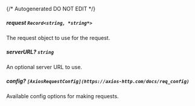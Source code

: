 {/* Autogenerated DO NOT EDIT  */}
##### **request** `Record<string, *string*>`
The request object to use for the request.

##### **serverURL?** `string`
An optional server URL to use.

##### **config?** `[AxiosRequestConfig](https://axios-http.com/docs/req_config)`
Available config options for making requests.

